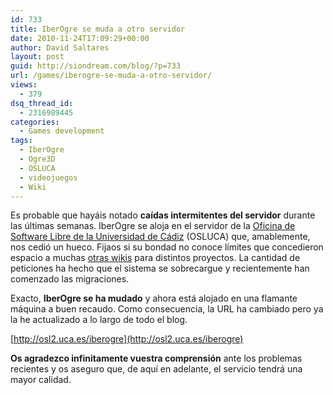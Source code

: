 ```yaml
---
id: 733
title: IberOgre se muda a otro servidor
date: 2010-11-24T17:09:29+00:00
author: David Saltares
layout: post
guid: http://siondream.com/blog/?p=733
url: /games/iberogre-se-muda-a-otro-servidor/
views:
  - 379
dsq_thread_id:
  - 2316989445
categories:
  - Games development
tags:
  - IberOgre
  - Ogre3D
  - OSLUCA
  - videojuegos
  - Wiki
---
```


Es probable que hayáis notado **caídas intermitentes del servidor** durante las últimas semanas. IberOgre se aloja en el servidor de la [Oficina de Software Libre de la Universidad de Cádiz](http://osl.uca.es/) (OSLUCA) que, amablemente, nos cedió un hueco. Fijaos si su bondad no conoce límites que concedieron espacio a muchas [otras wikis](http://osl.uca.es/wikis/) para distintos proyectos. La cantidad de peticiones ha hecho que el sistema se sobrecargue y recientemente han comenzado las migraciones.

Exacto, **IberOgre se ha mudado** y ahora está alojado en una flamante máquina a buen recaudo. Como consecuencia, la URL ha cambiado pero ya la he actualizado a lo largo de todo el blog.

[http://osl2.uca.es/iberogre](http://osl2.uca.es/iberogre)

**Os agradezco infinitamente vuestra comprensión** ante los problemas recientes y os aseguro que, de aquí en adelante, el servicio tendrá una mayor calidad.